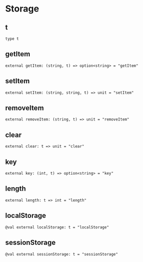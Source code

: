 # Storage

## t

```res prelude sig
type t
```

## getItem

```res sig
external getItem: (string, t) => option<string> = "getItem"
```

## setItem

```res sig
external setItem: (string, string, t) => unit = "setItem"
```

## removeItem

```res sig
external removeItem: (string, t) => unit = "removeItem"
```

## clear

```res sig
external clear: t => unit = "clear"
```

## key

```res sig
external key: (int, t) => option<string> = "key"
```

## length

```res sig
external length: t => int = "length"
```

## localStorage

```res sig
@val external localStorage: t = "localStorage"
```

## sessionStorage

```res sig
@val external sessionStorage: t = "sessionStorage"
```
